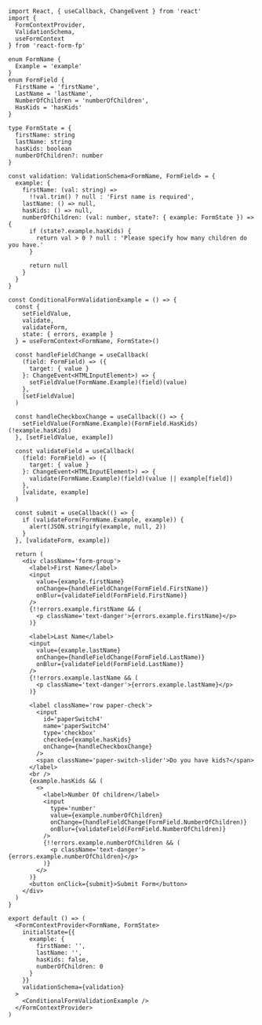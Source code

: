 ```tsx
import React, { useCallback, ChangeEvent } from 'react'
import {
  FormContextProvider,
  ValidationSchema,
  useFormContext
} from 'react-form-fp'

enum FormName {
  Example = 'example'
}
enum FormField {
  FirstName = 'firstName',
  LastName = 'lastName',
  NumberOfChildren = 'numberOfChildren',
  HasKids = 'hasKids'
}

type FormState = {
  firstName: string
  lastName: string
  hasKids: boolean
  numberOfChildren?: number
}

const validation: ValidationSchema<FormName, FormField> = {
  example: {
    firstName: (val: string) =>
      !!val.trim() ? null : 'First name is required',
    lastName: () => null,
    hasKids: () => null,
    numberOfChildren: (val: number, state?: { example: FormState }) => {
      if (state?.example.hasKids) {
        return val > 0 ? null : 'Please specify how many children do you have.'
      }

      return null
    }
  }
}

const ConditionalFormValidationExample = () => {
  const {
    setFieldValue,
    validate,
    validateForm,
    state: { errors, example }
  } = useFormContext<FormName, FormState>()

  const handleFieldChange = useCallback(
    (field: FormField) => ({
      target: { value }
    }: ChangeEvent<HTMLInputElement>) => {
      setFieldValue(FormName.Example)(field)(value)
    },
    [setFieldValue]
  )

  const handleCheckboxChange = useCallback(() => {
    setFieldValue(FormName.Example)(FormField.HasKids)(!example.hasKids)
  }, [setFieldValue, example])

  const validateField = useCallback(
    (field: FormField) => ({
      target: { value }
    }: ChangeEvent<HTMLInputElement>) => {
      validate(FormName.Example)(field)(value || example[field])
    },
    [validate, example]
  )

  const submit = useCallback(() => {
    if (validateForm(FormName.Example, example)) {
      alert(JSON.stringify(example, null, 2))
    }
  }, [validateForm, example])

  return (
    <div className='form-group'>
      <label>First Name</label>
      <input
        value={example.firstName}
        onChange={handleFieldChange(FormField.FirstName)}
        onBlur={validateField(FormField.FirstName)}
      />
      {!!errors.example.firstName && (
        <p className='text-danger'>{errors.example.firstName}</p>
      )}

      <label>Last Name</label>
      <input
        value={example.lastName}
        onChange={handleFieldChange(FormField.LastName)}
        onBlur={validateField(FormField.LastName)}
      />
      {!!errors.example.lastName && (
        <p className='text-danger'>{errors.example.lastName}</p>
      )}

      <label className='row paper-check'>
        <input
          id='paperSwitch4'
          name='paperSwitch4'
          type='checkbox'
          checked={example.hasKids}
          onChange={handleCheckboxChange}
        />
        <span className='paper-switch-slider'>Do you have kids?</span>
      </label>
      <br />
      {example.hasKids && (
        <>
          <label>Number Of children</label>
          <input
            type='number'
            value={example.numberOfChildren}
            onChange={handleFieldChange(FormField.NumberOfChildren)}
            onBlur={validateField(FormField.NumberOfChildren)}
          />
          {!!errors.example.numberOfChildren && (
            <p className='text-danger'>{errors.example.numberOfChildren}</p>
          )}
        </>
      )}
      <button onClick={submit}>Submit Form</button>
    </div>
  )
}

export default () => (
  <FormContextProvider<FormName, FormState>
    initialState={{
      example: {
        firstName: '',
        lastName: '',
        hasKids: false,
        numberOfChildren: 0
      }
    }}
    validationSchema={validation}
  >
    <ConditionalFormValidationExample />
  </FormContextProvider>
)
```
